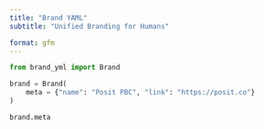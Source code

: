 ```yaml
---
title: "Brand YAML"
subtitle: "Unified Branding for Humans"

format: gfm
---
```


```python
from brand_yml import Brand

brand = Brand(
    meta = {"name": "Posit PBC", "link": "https://posit.co"}
)

brand.meta
```